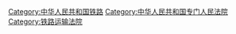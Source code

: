 [[Category:中华人民共和国铁路|Category:中华人民共和国铁路]]
[[Category:中华人民共和国专门人民法院|Category:中华人民共和国专门人民法院]]
[[Category:铁路运输法院|Category:铁路运输法院]]